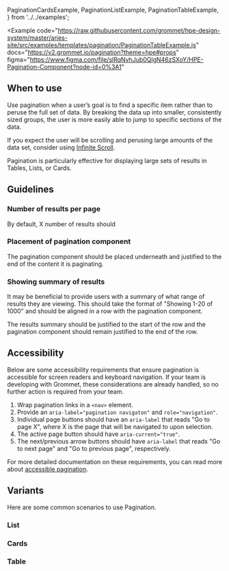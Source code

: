   PaginationCardsExample,
  PaginationListExample,
  PaginationTableExample,
} from '../../examples';

<Example
  code="https://raw.githubusercontent.com/grommet/hpe-design-system/master/aries-site/src/examples/templates/pagination/PaginationTableExample.js"
  docs="https://v2.grommet.io/pagination?theme=hpe#props"
  figma="https://www.figma.com/file/slRqNvhJub0QlgN46zSXoY/HPE-Pagination-Component?node-id=0%3A1"
>
  <PaginationTableExample />
</Example>

## When to use

Use pagination when a user’s goal is to find a specific item rather than to peruse the full set of data. By breaking the data up into smaller, consistently sized groups, the user is more easily able to jump to specific sections of the data.

If you expect the user will be scrolling and perusing large amounts of the data set, consider using [Infinite Scroll]().

Pagination is particularly effective for displaying large sets of results in Tables, Lists, or Cards.

## Guidelines

### Number of results per page

By default, X number of results should

### Placement of pagination component

The pagination component should be placed underneath and justified to the end of the content it is paginating.

### Showing summary of results

It may be beneficial to provide users with a summary of what range of results they are viewing. This should take the format of "Showing 1-20 of 1000" and should be aligned in a row with the pagination component.

The results summary should be justified to the start of the row and the pagination component should remain justified to the end of the row.

## Accessibility

Below are some accessibility requirements that ensure pagination is accessible for screen readers and keyboard navigation. If your team is developing with Grommet, these considerations are already handled, so no further action is required from your team.

1. Wrap pagination links in a `<nav>` element.
1. Provide an `aria-label="pagination navigaton"` and `role="navigation"`.
1. Individual page buttons should have an `aria-label` that reads "Go to page X", where X is the page that will be navigated to upon selection.
1. The active page button should have `aria-current="true"`.
1. The next/previous arrow buttons should have `aria-label` that reads "Go to next page" and "Go to previous page", respectively.

For more detailed documentation on these requirements, you can read more about [accessible pagination](https://www.a11ymatters.com/pattern/pagination/).

## Variants

Here are some common scenarios to use Pagination.

### List

<Example code="https://raw.githubusercontent.com/grommet/hpe-design-system/master/aries-site/src/examples/templates/pagination/PaginationListExample.js">
  <PaginationListExample />
</Example>

### Cards

<Example code="https://raw.githubusercontent.com/grommet/hpe-design-system/master/aries-site/src/examples/templates/pagination/PaginationCardsExample.js">
  <PaginationCardsExample />
</Example>

### Table

<Example code="https://raw.githubusercontent.com/grommet/hpe-design-system/master/aries-site/src/examples/templates/pagination/PaginationTableExample.js">
  <PaginationTableExample />
</Example>
